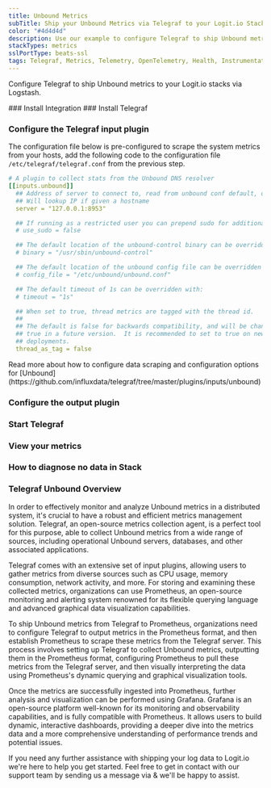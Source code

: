 ```yaml
---
title: Unbound Metrics
subTitle: Ship your Unbound Metrics via Telegraf to your Logit.io Stack
color: "#4d4d4d"
description: Use our example to configure Telegraf to ship Unbound metrics to your Logit.io stacks. Configure Telegraf to send Unbound metrics to Logstash or Elastic.
stackTypes: metrics
sslPortType: beats-ssl
tags: Telegraf, Metrics, Telemetry, OpenTelemetry, Health, Instrumentation, Unbound, DNS
---
```


Configure Telegraf to ship Unbound metrics to your Logit.io stacks via Logstash.

<Steps>
  ### Install Integration
  <InstallIntegration/>
  ### Install Telegraf

  <InstallTelegraf />

  ### Configure the Telegraf input plugin

  The configuration file below is pre-configured to scrape the system metrics from your hosts, add the following code to the configuration file `/etc/telegraf/telegraf.conf` from the previous step.

  ```yaml copy
  # A plugin to collect stats from the Unbound DNS resolver
  [[inputs.unbound]]
    ## Address of server to connect to, read from unbound conf default, optionally ':port'
    ## Will lookup IP if given a hostname
    server = "127.0.0.1:8953"

    ## If running as a restricted user you can prepend sudo for additional access:
    # use_sudo = false

    ## The default location of the unbound-control binary can be overridden with:
    # binary = "/usr/sbin/unbound-control"

    ## The default location of the unbound config file can be overridden with:
    # config_file = "/etc/unbound/unbound.conf"

    ## The default timeout of 1s can be overridden with:
    # timeout = "1s"

    ## When set to true, thread metrics are tagged with the thread id.
    ##
    ## The default is false for backwards compatibility, and will be changed to
    ## true in a future version.  It is recommended to set to true on new
    ## deployments.
    thread_as_tag = false
  ```

  <Callout type="info">
    Read more about how to configure data scraping and configuration options for [Unbound](https://github.com/influxdata/telegraf/tree/master/plugins/inputs/unbound)
  </Callout>

  ### Configure the output plugin

  <TelegrafOutputPlugin />

  ### Start Telegraf

  <StartTelegraf />

  ### View your metrics
  <LaunchStack source="Unbound_Metrics_via_Telegraf" utmMedium="metrics" utmCampaign="telegraf-Unbound-metrics" />

  ### How to diagnose no data in Stack

  <DiagnoseNoData />

</Steps>

### Telegraf Unbound Overview

In order to effectively monitor and analyze Unbound metrics in a distributed system, it's crucial to have a robust 
and efficient metrics management solution. Telegraf, an open-source metrics collection agent, is a perfect tool 
for this purpose, able to collect Unbound metrics from a wide range of sources, including operational 
Unbound servers, databases, and other associated applications.

Telegraf comes with an extensive set of input plugins, allowing users to gather metrics from diverse sources 
such as CPU usage, memory consumption, network activity, and more. For storing and examining these collected 
metrics, organizations can use Prometheus, an open-source monitoring and alerting system renowned for its 
flexible querying language and advanced graphical data visualization capabilities.

To ship Unbound metrics from Telegraf to Prometheus, organizations need to configure Telegraf to output 
metrics in the Prometheus format, and then establish Prometheus to scrape these metrics from the Telegraf server. 
This process involves setting up Telegraf to collect Unbound metrics, outputting them in the Prometheus format, 
configuring Prometheus to pull these metrics from the Telegraf server, and then visually interpreting the data 
using Prometheus's dynamic querying and graphical visualization tools.

Once the metrics are successfully ingested into Prometheus, further analysis and visualization can be performed 
using Grafana. Grafana is an open-source platform well-known for its monitoring and observability capabilities, 
and is fully compatible with Prometheus. It allows users to build dynamic, interactive dashboards, providing a 
deeper dive into the metrics data and a more comprehensive understanding of performance trends and potential issues.

If you need any further assistance with shipping your log data to Logit.io we're here to help you get started. 
Feel free to get in contact with our support team by sending us a message via <IntercomButton text="live chat" /> 
& we'll be happy to assist.
